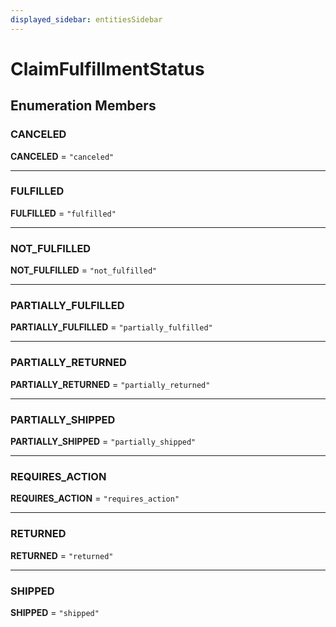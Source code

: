 ```yaml
---
displayed_sidebar: entitiesSidebar
---
```



# ClaimFulfillmentStatus

## Enumeration Members

### CANCELED

 **CANCELED** = ``"canceled"``

___

### FULFILLED

 **FULFILLED** = ``"fulfilled"``

___

### NOT\_FULFILLED

 **NOT\_FULFILLED** = ``"not_fulfilled"``

___

### PARTIALLY\_FULFILLED

 **PARTIALLY\_FULFILLED** = ``"partially_fulfilled"``

___

### PARTIALLY\_RETURNED

 **PARTIALLY\_RETURNED** = ``"partially_returned"``

___

### PARTIALLY\_SHIPPED

 **PARTIALLY\_SHIPPED** = ``"partially_shipped"``

___

### REQUIRES\_ACTION

 **REQUIRES\_ACTION** = ``"requires_action"``

___

### RETURNED

 **RETURNED** = ``"returned"``

___

### SHIPPED

 **SHIPPED** = ``"shipped"``
